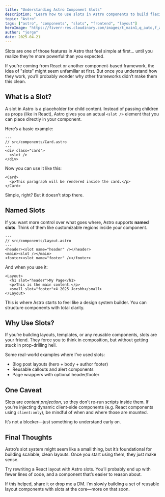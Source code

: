```yaml
---
title: "Understanding Astro Component Slots"
description: "Learn how to use slots in Astro components to build flexible, reusable layouts. A clear guide for developers coming from React or other frameworks."
topic: "Astro"
tags: ["astro", "components", "slots", "frontend", "layout"]
heroImage: "https://fiverr-res.cloudinary.com/images/t_main1,q_auto,f_auto,q_auto,f_auto/gigs/382714558/original/7d4ac8e718ff11298fe3f87a820251caa385ee82/create-a-fast-and-responsive-website-using-astro-js.png"
author: "jorge"
date: 2025-04-21
---
```


Slots are one of those features in Astro that feel simple at first… until you realize they’re more powerful than you expected.

If you're coming from React or another component-based framework, the idea of "slots" might seem unfamiliar at first. But once you understand how they work, you’ll probably wonder why other frameworks didn’t make them this clean.

## What is a Slot?

A slot in Astro is a placeholder for child content. Instead of passing children as props (like in React), Astro gives you an actual `<slot />` element that you can place directly in your component.

Here’s a basic example:

```astro
---
// src/components/Card.astro
---
<div class="card">
  <slot />
</div>
```

Now you can use it like this:

```astro
<Card>
  <p>This paragraph will be rendered inside the card.</p>
</Card>
```

Simple, right? But it doesn’t stop there.

## Named Slots

If you want more control over what goes where, Astro supports **named slots**. Think of them like customizable regions inside your component.

```astro
---
// src/components/Layout.astro
---
<header><slot name="header" /></header>
<main><slot /></main>
<footer><slot name="footer" /></footer>
```

And when you use it:

```astro
<Layout>
  <h1 slot="header">My Page</h1>
  <p>This is the main content.</p>
  <small slot="footer">© 2025 Jorshh</small>
</Layout>
```

This is where Astro starts to feel like a design system builder. You can structure components with total clarity.

## Why Use Slots?

If you’re building layouts, templates, or any reusable components, slots are your friend. They force you to think in composition, but without getting stuck in prop-drilling hell.

Some real-world examples where I’ve used slots:
- Blog post layouts (hero + body + author footer)
- Reusable callouts and alert components
- Page wrappers with optional header/footer

## One Caveat

Slots are *content projection*, so they don't re-run scripts inside them. If you're injecting dynamic client-side components (e.g. React components using `client:only`), be mindful of when and where those are mounted.

It’s not a blocker—just something to understand early on.

## Final Thoughts

Astro’s slot system might seem like a small thing, but it’s foundational for building scalable, clean layouts. Once you start using them, they just make sense.

Try rewriting a React layout with Astro slots. You’ll probably end up with fewer lines of code, and a component that’s easier to reason about.


If this helped, share it or drop me a DM. I'm slowly building a set of reusable layout components with slots at the core—more on that soon.
